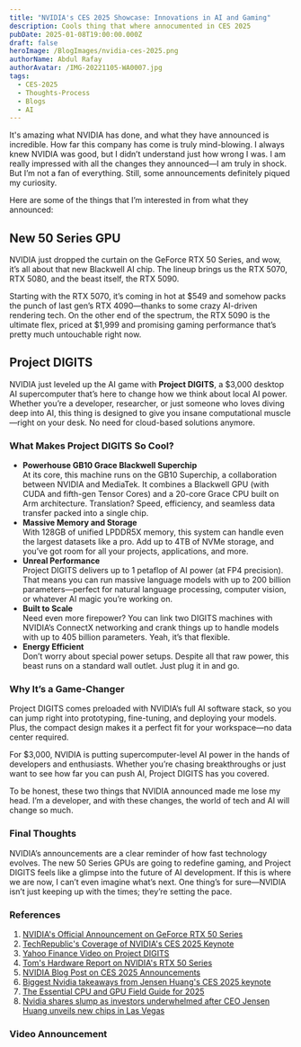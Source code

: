```yaml
---
title: "NVIDIA's CES 2025 Showcase: Innovations in AI and Gaming"
description: Cools thing that where annocumented in CES 2025
pubDate: 2025-01-08T19:00:00.000Z
draft: false
heroImage: /BlogImages/nvidia-ces-2025.png
authorName: Abdul Rafay
authorAvatar: /IMG-20221105-WA0007.jpg
tags:
  - CES-2025
  - Thoughts-Process
  - Blogs
  - AI
---
```



It's amazing what NVIDIA has done, and what they have announced is incredible. How far this company has come is truly mind-blowing. I always knew NVIDIA was good, but I didn’t understand just how wrong I was. I am really impressed with all the changes they announced—I am truly in shock. But I’m not a fan of everything. Still, some announcements definitely piqued my curiosity.

Here are some of the things that I’m interested in from what they announced:

## New 50 Series GPU

NVIDIA just dropped the curtain on the GeForce RTX 50 Series, and wow, it’s all about that new Blackwell AI chip. The lineup brings us the RTX 5070, RTX 5080, and the beast itself, the RTX 5090.

Starting with the RTX 5070, it’s coming in hot at $549 and somehow packs the punch of last gen’s RTX 4090—thanks to some crazy AI-driven rendering tech. On the other end of the spectrum, the RTX 5090 is the ultimate flex, priced at $1,999 and promising gaming performance that’s pretty much untouchable right now.

## Project DIGITS

NVIDIA just leveled up the AI game with **Project DIGITS**, a $3,000 desktop AI supercomputer that’s here to change how we think about local AI power. Whether you’re a developer, researcher, or just someone who loves diving deep into AI, this thing is designed to give you insane computational muscle—right on your desk. No need for cloud-based solutions anymore.

### What Makes Project DIGITS So Cool?

- **Powerhouse GB10 Grace Blackwell Superchip**\
  At its core, this machine runs on the GB10 Superchip, a collaboration between NVIDIA and MediaTek. It combines a Blackwell GPU (with CUDA and fifth-gen Tensor Cores) and a 20-core Grace CPU built on Arm architecture. Translation? Speed, efficiency, and seamless data transfer packed into a single chip.
- **Massive Memory and Storage**\
  With 128GB of unified LPDDR5X memory, this system can handle even the largest datasets like a pro. Add up to 4TB of NVMe storage, and you’ve got room for all your projects, applications, and more.
- **Unreal Performance**\
  Project DIGITS delivers up to 1 petaflop of AI power (at FP4 precision). That means you can run massive language models with up to 200 billion parameters—perfect for natural language processing, computer vision, or whatever AI magic you’re working on.
- **Built to Scale**\
  Need even more firepower? You can link two DIGITS machines with NVIDIA’s ConnectX networking and crank things up to handle models with up to 405 billion parameters. Yeah, it’s that flexible.
- **Energy Efficient**\
  Don’t worry about special power setups. Despite all that raw power, this beast runs on a standard wall outlet. Just plug it in and go.

### Why It’s a Game-Changer

Project DIGITS comes preloaded with NVIDIA’s full AI software stack, so you can jump right into prototyping, fine-tuning, and deploying your models. Plus, the compact design makes it a perfect fit for your workspace—no data center required.

For $3,000, NVIDIA is putting supercomputer-level AI power in the hands of developers and enthusiasts. Whether you’re chasing breakthroughs or just want to see how far you can push AI, Project DIGITS has you covered.

To be honest, these two things that NVIDIA announced made me lose my head. I’m a developer, and with these changes, the world of tech and AI will change so much.

### Final Thoughts

NVIDIA’s announcements are a clear reminder of how fast technology evolves. The new 50 Series GPUs are going to redefine gaming, and Project DIGITS feels like a glimpse into the future of AI development. If this is where we are now, I can’t even imagine what’s next. One thing’s for sure—NVIDIA isn’t just keeping up with the times; they’re setting the pace.

### References

1.  [NVIDIA's Official Announcement on GeForce RTX 50 Series](https://nvidianews.nvidia.com/news/nvidia-blackwell-geforce-rtx-50-series-opens-new-world-of-ai-computer-graphics?utm_source=chatgpt.com)
2.  [TechRepublic's Coverage of NVIDIA's CES 2025 Keynote](https://www.techrepublic.com/article/nvidia-keynote-ces-2025/?utm_source=chatgpt.com)
3.  [Yahoo Finance Video on Project DIGITS](https://finance.yahoo.com/video/ces-2025-huang-unveils-nvidia-020000890.html?utm_source=chatgpt.com)
4.  [Tom's Hardware Report on NVIDIA's RTX 50 Series](https://www.tomshardware.com/pc-components/gpus/nvidia-announces-rtx-50-series-at-up-to-usd1-999?utm_source=chatgpt.com)
5.  [NVIDIA Blog Post on CES 2025 Announcements](https://blogs.nvidia.com/blog/ces-2025-jensen-huang/?utm_source=chatgpt.com)
6.  [Biggest Nvidia takeaways from Jensen Huang's CES 2025 keynote](https://apnews.com/article/fadab7fc10c1a3e306c0a16448559ad8?utm_source=chatgpt.com)
7.  [The Essential CPU and GPU Field Guide for 2025](https://www.wired.com/story/intel-amd-qualcomm-nvidia-new-cpus-and-gpus-ces-2025?utm_source=chatgpt.com)
8.  [Nvidia shares slump as investors underwhelmed after CEO Jensen Huang unveils new chips in Las Vegas](https://nypost.com/2025/01/07/business/nvidia-shares-jump-after-ceo-jensen-huang-unveils-new-chips/?utm_source=chatgpt.com)

### Video Announcement

<VideoEmbed
  src="https://www.youtube.com/embed/k82RwXqZHY8?si=wx1KFXyXEckRIc09"
  title="NVIDIA CES 2025 Keynote"
/>

